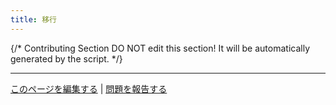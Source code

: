 ```yaml
---
title: 移行
---
```


{/*
Contributing Section
DO NOT edit this section!
It will be automatically generated by the script.
*/}

---

[このページを編集する](https://github.com/langgenius/dify-docs/edit/main/ja-jp/development/migration/README.mdx) | [問題を報告する](https://github.com/langgenius/dify-docs/issues/new?template=docs.yml)

